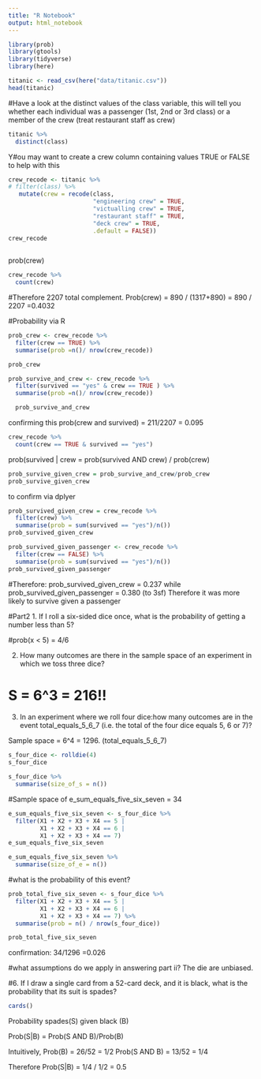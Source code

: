 ```yaml
---
title: "R Notebook"
output: html_notebook
---
```


```r
library(prob)
library(gtools)
library(tidyverse)
library(here)
```

```r
titanic <- read_csv(here("data/titanic.csv"))
head(titanic)
```


#Have a look at the distinct values of the class variable, this will tell you whether each individual was a passenger (1st, 2nd or 3rd class) or a member of the crew (treat restaurant staff as crew)
```r
titanic %>% 
  distinct(class)
```

Y#ou may want to create a crew column containing values TRUE or FALSE to help with this
```r
crew_recode <- titanic %>% 
# filter(class) %>% 
   mutate(crew = recode(class,
                        "engineering crew" = TRUE,
                        "victualling crew" = TRUE,
                        "restaurant staff" = TRUE,
                        "deck crew" = TRUE,
                        .default = FALSE)) 
crew_recode
  
```


prob(crew)
```r
crew_recode %>% 
  count(crew)
```
#Therefore 2207 total complement.
Prob(crew) = 890 / (1317+890)
           = 890 / 2207
           =0.4032
      
 #Probability via R       
```r
prob_crew <- crew_recode %>% 
  filter(crew == TRUE) %>% 
  summarise(prob =n()/ nrow(crew_recode))

prob_crew
```
      
      
```r
prob_survive_and_crew <- crew_recode %>% 
  filter(survived == "yes" & crew == TRUE ) %>% 
  summarise(prob =n()/ nrow(crew_recode))

  prob_survive_and_crew
```
confirming this 
prob(crew and survived) = 211/2207 = 0.095

```r

crew_recode %>% 
  count(crew == TRUE & survived == "yes")
```
prob(survived | crew = prob(survived AND crew) / prob(crew)
            
```r
prob_survive_given_crew = prob_survive_and_crew/prob_crew
prob_survive_given_crew

```
to confirm via dplyer


```r
prob_survived_given_crew = crew_recode %>% 
  filter(crew) %>% 
  summarise(prob = sum(survived == "yes")/n())
prob_survived_given_crew
```
```r
prob_survived_given_passenger <- crew_recode %>% 
  filter(crew == FALSE) %>% 
  summarise(prob = sum(survived == "yes")/n())
prob_survived_given_passenger
```
#Therefore:
prob_survived_given_crew = 0.237 while
prob_survived_given_passenger = 0.380 (to 3sf)
Therefore it was more likely to survive given a passenger

#Part2
1. If I roll a six-sided dice once, what is the probability of getting a number less than 5?

#prob(x < 5) = 4/6


2. How many outcomes are there in the sample space of an experiment in which we toss three dice?

# S = 6^3 = 216!!


3. In an experiment where we roll four dice:how many outcomes are in the event total_equals_5_6_7 (i.e. the total of the four dice equals 5, 6 or 7)?

Sample space = 6^4 = 1296. 
(total_equals_5_6_7)

```r
s_four_dice <- rolldie(4)
s_four_dice
```

```r
s_four_dice %>% 
  summarise(size_of_s = n())
```

#Sample space of e_sum_equals_five_six_seven = 34
```r
e_sum_equals_five_six_seven <- s_four_dice %>% 
  filter(X1 + X2 + X3 + X4 == 5 | 
         X1 + X2 + X3 + X4 == 6 |
         X1 + X2 + X3 + X4 == 7)
e_sum_equals_five_six_seven
```


```r
e_sum_equals_five_six_seven %>% 
  summarise(size_of_e = n())
```


#what is the probability of this event?
```r
prob_total_five_six_seven <- s_four_dice %>% 
  filter(X1 + X2 + X3 + X4 == 5 | 
         X1 + X2 + X3 + X4 == 6 |
         X1 + X2 + X3 + X4 == 7) %>% 
  summarise(prob = n() / nrow(s_four_dice))

prob_total_five_six_seven
```
confirmation: 34/1296 =0.026

#what assumptions do we apply in answering part ii?
The die are unbiased.


#6. If I draw a single card from a 52-card deck, and it is black, what is the probability that its suit is spades?
```r
cards()
```

Probability spades(S) given black (B)

Prob(S|B) = Prob(S AND B)/Prob(B)

Intuitively, Prob(B) = 26/52 = 1/2
            Prob(S AND B) = 13/52 = 1/4
            
Therefore 
Prob(S|B) = 1/4 / 1/2 = 0.5
